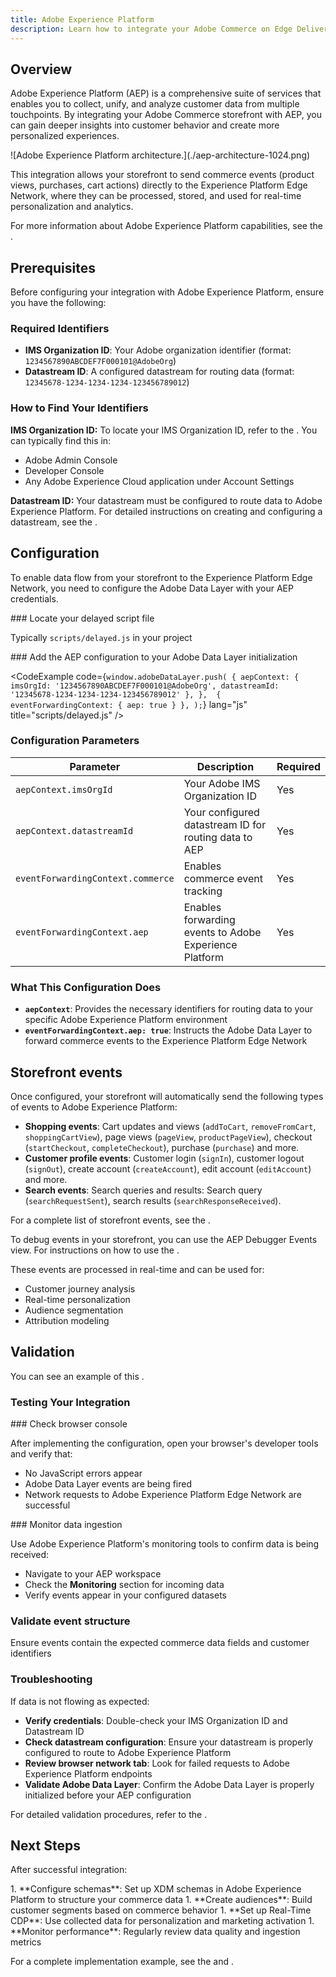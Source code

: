 ```yaml
---
title: Adobe Experience Platform
description: Learn how to integrate your Adobe Commerce on Edge Delivery Services storefront project with Adobe Experience Platform to collect and analyze customer data.
---
```



## Overview

Adobe Experience Platform (AEP) is a comprehensive suite of services that enables you to collect, unify, and analyze customer data from multiple touchpoints. By integrating your Adobe Commerce storefront with AEP, you can gain deeper insights into customer behavior and create more personalized experiences.

<Diagram caption="Adobe Experience Platform architecture showing data flow from various sources to unified customer profiles.">
  ![Adobe Experience Platform architecture.](./aep-architecture-1024.png)
</Diagram>

This integration allows your storefront to send commerce events (product views, purchases, cart actions) directly to the Experience Platform Edge Network, where they can be processed, stored, and used for real-time personalization and analytics.

For more information about Adobe Experience Platform capabilities, see the <Link href="https://experienceleague.adobe.com/docs/experience-platform/landing/home.html" text="Adobe Experience Platform documentation" />.

## Prerequisites

Before configuring your integration with Adobe Experience Platform, ensure you have the following:

### Required Identifiers

* **IMS Organization ID**: Your Adobe organization identifier (format: `1234567890ABCDEF7F000101@AdobeOrg`)
* **Datastream ID**: A configured datastream for routing data (format: `12345678-1234-1234-1234-123456789012`)

### How to Find Your Identifiers

**IMS Organization ID:**
To locate your IMS Organization ID, refer to the <Link href="https://experienceleague.adobe.com/docs/core-services/interface/administration/organizations.html" text="Organizations documentation" />. You can typically find this in:

- Adobe Admin Console
- Developer Console
- Any Adobe Experience Cloud application under Account Settings

**Datastream ID:**
Your datastream must be configured to route data to Adobe Experience Platform. For detailed instructions on creating and configuring a datastream, see the <Link href="https://experienceleague.adobe.com/docs/experience-platform/datastreams/overview.html" text="Datastreams documentation" />.

## Configuration

To enable data flow from your storefront to the Experience Platform Edge Network, you need to configure the Adobe Data Layer with your AEP credentials.

<Tasks>

<Task>
### Locate your delayed script file

Typically `scripts/delayed.js` in your project
</Task>

<Task>
### Add the AEP configuration to your Adobe Data Layer initialization

<CodeExample code={`
window.adobeDataLayer.push(
    {
      aepContext: {
        imsOrgId: '1234567890ABCDEF7F000101@AdobeOrg',
        datastreamId: '12345678-1234-1234-1234-123456789012'
      },
    }, 
    { 
      eventForwardingContext: {
        aep: true
      }
    },
);
`} lang="js" title="scripts/delayed.js" />

</Task>
</Tasks>

### Configuration Parameters

| Parameter | Description | Required |
|-----------|-------------|----------|
| `aepContext.imsOrgId` | Your Adobe IMS Organization ID | Yes |
| `aepContext.datastreamId` | Your configured datastream ID for routing data to AEP | Yes |
| `eventForwardingContext.commerce` | Enables commerce event tracking | Yes |
| `eventForwardingContext.aep` | Enables forwarding events to Adobe Experience Platform | Yes |

### What This Configuration Does

- **`aepContext`**: Provides the necessary identifiers for routing data to your specific Adobe Experience Platform environment
- **`eventForwardingContext.aep: true`**: Instructs the Adobe Data Layer to forward commerce events to the Experience Platform Edge Network

## Storefront events

Once configured, your storefront will automatically send the following types of events to Adobe Experience Platform:

- **Shopping events**: Cart updates and views (`addToCart`, `removeFromCart`, `shoppingCartView`), page views (`pageView`, `productPageView`), checkout (`startCheckout`, `completeCheckout`), purchase (`purchase`) and more.
- **Customer profile events**: Customer login (`signIn`), customer logout (`signOut`), create account (`createAccount`), edit account (`editAccount`) and more.
- **Search events**: Search queries and results: Search query (`searchRequestSent`), search results (`searchResponseReceived`).

For a complete list of storefront events, see the <Link href="https://github.com/adobe/elsie/blob/main/src/content/docs/sdk/reference/events.md" text="Storefront events documentation" />.

<Aside type="note" title="Debugging events">
To debug events in your storefront, you can use the AEP Debugger Events view. For instructions on how to use the <Link href="https://experienceleague.adobe.com/docs/experience-platform/debugger/home.html" text="AEP Debugger video tutorial" />.
</Aside>

These events are processed in real-time and can be used for:
- Customer journey analysis
- Real-time personalization
- Audience segmentation
- Attribution modeling

## Validation

You can see an example of this <Link href="https://github.com/hlxsites/aem-boilerplate-commerce/commit/eb49d00bcebd21e48cd87c0efced17d2c6ccfd9d" text="in the Commerce Boilerplate" />.

### Testing Your Integration

<Tasks>

<Task>
### Check browser console

After implementing the configuration, open your browser's developer tools and verify that:

- No JavaScript errors appear
- Adobe Data Layer events are being fired
- Network requests to Adobe Experience Platform Edge Network are successful
</Task>

<Task>
### Monitor data ingestion

Use Adobe Experience Platform's monitoring tools to confirm data is being received:

- Navigate to your AEP workspace
- Check the **Monitoring** section for incoming data
- Verify events appear in your configured datasets
</Task>

</Tasks>

### Validate event structure

Ensure events contain the expected commerce data fields and customer identifiers

### Troubleshooting

If data is not flowing as expected:

- **Verify credentials**: Double-check your IMS Organization ID and Datastream ID
- **Check datastream configuration**: Ensure your datastream is properly configured to route to Adobe Experience Platform
- **Review browser network tab**: Look for failed requests to Adobe Experience Platform endpoints
- **Validate Adobe Data Layer**: Confirm the Adobe Data Layer is properly initialized before your AEP configuration

For detailed validation procedures, refer to the <Link href="https://experienceleague.adobe.com/docs/platform-learn/getting-started-for-data-architects-and-data-engineers/ingest-batch-data.html" text="Data Ingestion Monitoring documentation" />.

## Next Steps

After successful integration:

<Steps>
1. **Configure schemas**: Set up XDM schemas in Adobe Experience Platform to structure your commerce data  
1. **Create audiences**: Build customer segments based on commerce behavior
1. **Set up Real-Time CDP**: Use collected data for personalization and marketing activation
1. **Monitor performance**: Regularly review data quality and ingestion metrics
</Steps>

For a complete implementation example, see the <Link href="https://experienceleague.adobe.com/docs/core-services/interface/administration/organizations.html" text="Organizations documentation" /> and <Link href="https://github.com/hlxsites/aem-boilerplate-commerce" text="AEM Commerce Boilerplate integration" />.
